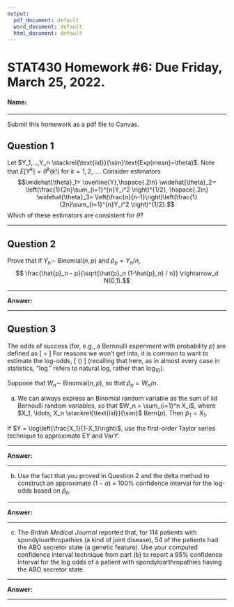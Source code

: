 ```yaml
---
output:
  pdf_document: default
  word_document: default
  html_document: default
---
```


\newcommand{\given}{\,|\,}
\newcommand{\trans}{^\text{T}}
\newcommand{\frechet}{Fr\'echet }
\newcommand{\matern}{Mat\'ern }
\newcommand{\ind}{\mathds{1}}
\newcommand{\iid}{\stackrel{\text{iid}}{\sim}}
\newcommand{\indep}{\stackrel{\text{indep}}{\sim}}

<!-- Hannah's Commands 
convergence in probability, distribution, almost surely
-->
\newcommand{\convp}{\overset{p}{\to}}
\newcommand{\convd}{\overset{d}{\to}}
\newcommand{\convas}{\overset{a.s.}{\to}}


STAT430 Homework #6: Due Friday, March 25, 2022. 
========================================================

#### Name: \textcolor{red}{KEY}

*********************************************************************************

Submit this homework as a pdf file to Canvas. 

## Question 1

Let $Y_1,...,Y_n \iid \text{Exp(mean}=\theta)$.  Note that $E[Y^k] = \theta^k (k!)$ for $k=1,2,...$.  Consider estimators $$\widehat{\theta}_1= \overline{Y},\hspace{.2in} \widehat{\theta}_2= \left(\frac{1}{2n}\sum_{i=1}^{n}Y_i^2 \right)^{1/2}, \hspace{.2in} \widehat{\theta}_3= \left(\frac{n}{n-1}\right)\left(\frac{1}{2n}\sum_{i=1}^{n}Y_i^2 \right)^{1/2}.$$
Which of these estimators are consistent for $\theta$?

\textcolor{red}{
Short answer: All three estimators are consistent estimators for $\theta$ 
\\
\\
Shout-out to Kara for suggesting using the properties of convergence in probability. It's easy to think these problems more complicated than they are and harder to take a step back. Convergence in probability leads to the following properties:
\\
\\
1. If $X_n \convp a$ and $Y_n \convp b$, then $X_n + Y_n \convp a+b$. \\
2. If $X_n \convp a$ and $Y_n \convp b$, then $X_nY_n \convp ab$. \\
3. If $X_n \convp a$ and $g$ is a continuous function at $a$, then $g(X_n) \convp g(a)$.
\\
\\
Recall that consistency of an estimator $\hat{\theta}$ means that the estimator converges in probability to its expected value. In particular, if $\hat{\theta}$ is an unbiased estimator for $\theta$, then  
$$
\lim_{n\to \infty}P\left(|\hat{\theta} - \theta| \geq \epsilon \right) = 1.
$$
\\
Okay let's actually start now. It's straightforward to show that $\hat{\theta_1}$ is consistent, using Theorem 9.1 in the book. We just need to show that it is unbiased (it is), and that the limit of the variance goes to zero as $n$ goes to $\infty$. You can do that.
\\
\\
For $\hat{\theta_2} = \left( \frac{1}{2n} \sum_{i=1}^{n}Y_i^2 \right)^{1/2}$, it is a little less straightforward, but not as hard as I made it seem in office hours.
\\
Consider the estimator $\hat{\theta_2}' = \frac{1}{2n}\sum_{i=1}^\infty Y_i^2$. Utilizing the provided formula for the moments of $X_i$, the expectation is 
$$
E\left[ \frac{1}{2n}\sum_{i=1}^\infty Y_i^2 \right] = \frac{1}{2n}\sum_{i=1}^\infty EY_i^2 = \frac{1}{2n} \sum_{i=1}^\infty 2\theta^2 = \theta^2.
$$
So $\hat{\theta_2}'$ is an unbiased estimator of $\theta^2$. Next, the variance of $\hat{\theta_2}'$ is
$$
V\left[ \frac{1}{2n}\sum_{i=1}^\infty Y_i^2 \right] = \frac{1}{4n^2}\sum_{i=1}^\infty (EX_i^4 - (EX_i^2)^2) = \frac{n(4!\theta^4 - 4\theta^4)}{4n^2} =  \frac{20\theta^4}{4n}.
$$
This goes to zero as $n\to\infty$. Therefore, $\hat{\theta_2}'$ is a consistent estimator for $\theta^2$. By definition, this means $\hat{\theta_2}' \convp \theta^2$ and by the third property listed above, since $\sqrt{x}$ is a continuous function for $x>0$, $\sqrt{\hat{\theta_2}'} = \hat{\theta_2} \convp \theta$. So $\hat{\theta_2}$ is a consistent estimator for $\theta$.
\\
\\
Using the fact that $\hat{\theta}_2'$ is consistent, it can be seen that $\hat{\theta}_3$ is also a consistent estimator for $\theta$. This is again applying the third property, where $g(x) = \frac{n}{n-1}\sqrt{x}$, which is continuous for $x>0$ and also using the fact that $\lim_{n\to\infty} \frac{n}{n-1} = 1$.
}



*********************************************************************************




## Question 2


Prove that if $Y_n \sim$ Binomial$(n,p)$ and $\hat{p}_n = Y_n /n$, $$ \frac{\hat{p}_n - p}{\sqrt{\hat{p}_n (1-\hat{p}_n) / n}} \rightarrow_d N(0,1).$$


*********************************************************************************

**Answer:**
\textcolor{red}{
As was stated in class, convergence in probability is stronger than convergence in distribution. We know, by the Weak Law of Large Numbers, that $\hat{p}_n = \frac{1}{n}\sum_{i=1}^n Y_i$ is a consistent estimator for $p = EY_i$, and by the CLT $\hat{p}_n$ is approximately normally distributed with mean $p$ and variance $\frac{p(1-p)}{q}$.
}


*********************************************************************************


## Question 3
The odds of success (for, e.g., a Bernoulli experiment with probability $p$) are defined as 
\[
\frac{\mbox{probability of success}}{\mbox{probability of failure}} = \frac{p}{1-p}
\]
For reasons we won't get into, it is common to want to estimate the log-odds, 
\[
  \log\left(\frac{p}{1-p}\right)
\]
(recalling that here, as in almost every case in statistics, "$\log$" refers to natural log, rather than $\log_{10}$).

Suppose that $W_n \sim$   Binomial$(n,p)$, so that $\hat{p}_n = W_n /n$.

a) We can always express an Binomial random variable as the sum of iid Bernoulli random variables, so that $W_n = \sum_{i=1}^n X_i$, where $X_1, \ldots, X_n \iid$ Bern($p$).  Then $\hat{p}_1 = X_1$.

If $Y = \log\left(\frac{X_1}{1-X_1}\right)$, use the first-order Taylor series technique to approximate E$Y$ and Var$Y$.



*********************************************************************************

**Answer:**



*********************************************************************************

b) Use the fact that you proved in Question 2 and the delta method to construct an approximate $(1-\alpha) \times 100\%$ confidence interval for the log-odds based on $\hat{p}_n$. 


*********************************************************************************

**Answer:**



*********************************************************************************

c) The *British Medical Journal* reported that, for 114 patients with spondyloarthropathies (a kind of joint disease),  54 of the patients had the ABO secretor state (a genetic feature).  Use your computed confidence interval technique from part (b) to report a 95% confidence interval for the log odds of a patient with spondyloarthropathies having the ABO secretor state. 


*********************************************************************************

**Answer:**



************************************************************************************************

